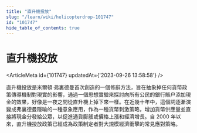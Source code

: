 ```yaml
---
title: "直升機投放"
slug: "/learn/wiki/helicopterdrop-101747"
id: "101747"
hide_table_of_contents: true
---
```



# 直升機投放

<ArticleMeta id={101747} updatedAt={'2023-09-26 13:58:58'} />
<div className='border-solid border-b border-t-0 my-4 border-[var(--ifm-color-gray-300)]' />

直升機投放是米爾頓·弗裏德曼首次創造的一個修辭方法，旨在抽象掉任何貨幣政策傳導機制對現實的影響，通過一個思想實驗來探討向所有公民的銀行賬户添加現金的效果，好像是一夜之間從直升機上掉下來一樣。在近幾十年中，這個詞逐漸演變成弗裏德曼隱喻的一種意象應用，作為一種貨幣刺激策略，增加貨幣供應量並直接將現金分發給公眾，以促進通貨膨脹或價格上漲和經濟增長。自 2000 年以來，直升機投放政策已經成為政策制定者對大規模經濟衝擊的常見應對策略。
